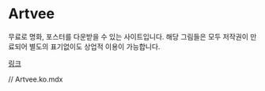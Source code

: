 
<BackTop />

# Artvee

무료로 명화, 포스터를 다운받을 수 있는 사이트입니다. 해당 그림들은 모두 저작권이 만료되어 별도의 표기없이도 상업적 이용이 가능합니다.

[링크](https://artvee.com/)

<Comment />

// Artvee.ko.mdx
